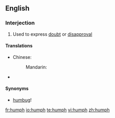 ==English==

===Interjection===
{{en-intj|pos=humph!}}

# Used to express [[doubt]] or [[disapproval]]

====Translations====
{{trans-top|used to express doubt or disapproval}}
* Chinese:
*: Mandarin: {{t|zh|哼|tr=hēng|sc=Hani}}
{{trans-mid}}
* {{trreq|Finnish}}
{{trans-bottom}}

====Synonyms====
* [[humbug]]!

[[fr:humph]]
[[io:humph]]
[[te:humph]]
[[vi:humph]]
[[zh:humph]]